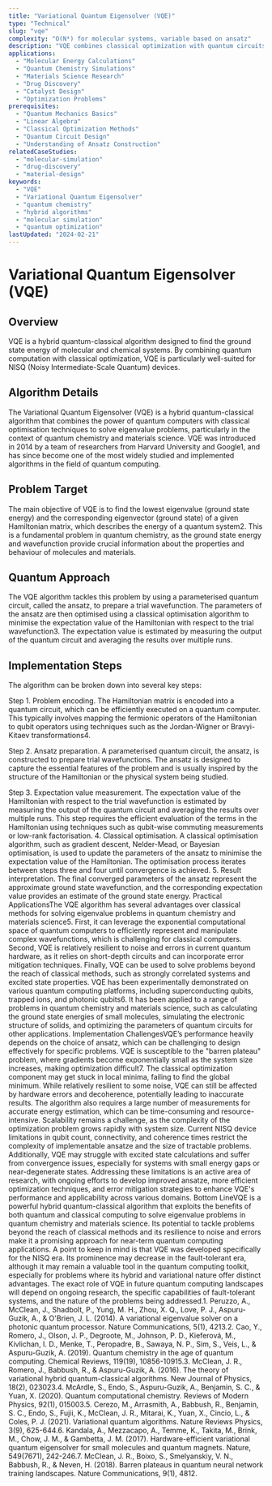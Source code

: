 ```yaml
---
title: "Variational Quantum Eigensolver (VQE)"
type: "Technical"
slug: "vqe"
complexity: "O(N⁴) for molecular systems, variable based on ansatz"
description: "VQE combines classical optimization with quantum circuits to approximate the ground state energy of a quantum system."
applications:
  - "Molecular Energy Calculations"
  - "Quantum Chemistry Simulations"
  - "Materials Science Research"
  - "Drug Discovery"
  - "Catalyst Design"
  - "Optimization Problems"
prerequisites:
  - "Quantum Mechanics Basics"
  - "Linear Algebra"
  - "Classical Optimization Methods"
  - "Quantum Circuit Design"
  - "Understanding of Ansatz Construction"
relatedCaseStudies:
  - "molecular-simulation"
  - "drug-discovery"
  - "material-design"
keywords:
  - "VQE"
  - "Variational Quantum Eigensolver"
  - "quantum chemistry"
  - "hybrid algorithms"
  - "molecular simulation"
  - "quantum optimization"
lastUpdated: "2024-02-21"
---
```


# Variational Quantum Eigensolver (VQE)

## Overview

VQE is a hybrid quantum-classical algorithm designed to find the ground state energy of molecular and chemical systems. By combining quantum computation with classical optimization, VQE is particularly well-suited for NISQ (Noisy Intermediate-Scale Quantum) devices.

## Algorithm Details

The Variational Quantum Eigensolver (VQE) is a hybrid quantum-classical algorithm that combines the power of quantum computers with classical optimisation techniques to solve eigenvalue problems, particularly in the context of quantum chemistry and materials science. VQE was introduced in 2014 by a team of researchers from Harvard University and Google1, and has since become one of the most widely studied and implemented algorithms in the field of quantum computing.

## Problem Target

The main objective of VQE is to find the lowest eigenvalue (ground state energy) and the corresponding eigenvector (ground state) of a given Hamiltonian matrix, which describes the energy of a quantum system2. This is a fundamental problem in quantum chemistry, as the ground state energy and wavefunction provide crucial information about the properties and behaviour of molecules and materials.

## Quantum Approach

The VQE algorithm tackles this problem by using a parameterised quantum circuit, called the ansatz, to prepare a trial wavefunction. The parameters of the ansatz are then optimised using a classical optimisation algorithm to minimise the expectation value of the Hamiltonian with respect to the trial wavefunction3. The expectation value is estimated by measuring the output of the quantum circuit and averaging the results over multiple runs.

## Implementation Steps

The algorithm can be broken down into several key steps:

Step 1. Problem encoding. The Hamiltonian matrix is encoded into a quantum circuit, which can be efficiently executed on a quantum computer. This typically involves mapping the fermionic operators of the Hamiltonian to qubit operators using techniques such as the Jordan-Wigner or Bravyi-Kitaev transformations4.

Step 2. Ansatz preparation. A parameterised quantum circuit, the ansatz, is constructed to prepare trial wavefunctions. The ansatz is designed to capture the essential features of the problem and is usually inspired by the structure of the Hamiltonian or the physical system being studied.

Step 3. Expectation value measurement. The expectation value of the Hamiltonian with respect to the trial wavefunction is estimated by measuring the output of the quantum circuit and averaging the results over multiple runs. This step requires the efficient evaluation of the terms in the Hamiltonian using techniques such as qubit-wise commuting measurements or low-rank factorisation.
4. Classical optimisation. A classical optimisation algorithm, such as gradient descent, Nelder-Mead, or Bayesian optimisation, is used to update the parameters of the ansatz to minimise the expectation value of the Hamiltonian. The optimisation process iterates between steps three and four until convergence is achieved.
5. Result interpretation. The final converged parameters of the ansatz represent the approximate ground state wavefunction, and the corresponding expectation value provides an estimate of the ground state energy.
Practical ApplicationsThe VQE algorithm has several advantages over classical methods for solving eigenvalue problems in quantum chemistry and materials science5. First, it can leverage the exponential computational space of quantum computers to efficiently represent and manipulate complex wavefunctions, which is challenging for classical computers. Second, VQE is relatively resilient to noise and errors in current quantum hardware, as it relies on short-depth circuits and can incorporate error mitigation techniques. Finally, VQE can be used to solve problems beyond the reach of classical methods, such as strongly correlated systems and excited state properties.
VQE has been experimentally demonstrated on various quantum computing platforms, including superconducting qubits, trapped ions, and photonic qubits6. It has been applied to a range of problems in quantum chemistry and materials science, such as calculating the ground state energies of small molecules, simulating the electronic structure of solids, and optimizing the parameters of quantum circuits for other applications.
Implementation ChallengesVQE’s performance heavily depends on the choice of ansatz, which can be challenging to design effectively for specific problems. VQE is susceptible to the "barren plateau" problem, where gradients become exponentially small as the system size increases, making optimization difficult7. The classical optimization component may get stuck in local minima, failing to find the global minimum. While relatively resilient to some noise, VQE can still be affected by hardware errors and decoherence, potentially leading to inaccurate results. 
The algorithm also requires a large number of measurements for accurate energy estimation, which can be time-consuming and resource-intensive. Scalability remains a challenge, as the complexity of the optimization problem grows rapidly with system size. Current NISQ device limitations in qubit count, connectivity, and coherence times restrict the complexity of implementable ansatze and the size of tractable problems. 
Additionally, VQE may struggle with excited state calculations and suffer from convergence issues, especially for systems with small energy gaps or near-degenerate states. Addressing these limitations is an active area of research, with ongoing efforts to develop improved ansatze, more efficient optimization techniques, and error mitigation strategies to enhance VQE's performance and applicability across various domains.
Bottom LineVQE is a powerful hybrid quantum-classical algorithm that exploits the benefits of both quantum and classical computing to solve eigenvalue problems in quantum chemistry and materials science. Its potential to tackle problems beyond the reach of classical methods and its resilience to noise and errors make it a promising approach for near-term quantum computing applications.
A point to keep in mind is that VQE was developed specifically for the NISQ era. Its prominence may decrease in the fault-tolerant era, although it may remain a valuable tool in the quantum computing toolkit, especially for problems where its hybrid and variational nature offer distinct advantages. The exact role of VQE in future quantum computing landscapes will depend on ongoing research, the specific capabilities of fault-tolerant systems, and the nature of the problems being addressed.1. Peruzzo, A., McClean, J., Shadbolt, P., Yung, M. H., Zhou, X. Q., Love, P. J., Aspuru-Guzik, A., & O'Brien, J. L. (2014). A variational eigenvalue solver on a photonic quantum processor. Nature Communications, 5(1), 4213.2. Cao, Y., Romero, J., Olson, J. P., Degroote, M., Johnson, P. D., Kieferová, M., Kivlichan, I. D., Menke, T., Peropadre, B., Sawaya, N. P., Sim, S., Veis, L., & Aspuru-Guzik, A. (2019). Quantum chemistry in the age of quantum computing. Chemical Reviews, 119(19), 10856-10915.3. McClean, J. R., Romero, J., Babbush, R., & Aspuru-Guzik, A. (2016). The theory of variational hybrid quantum-classical algorithms. New Journal of Physics, 18(2), 023023.4. McArdle, S., Endo, S., Aspuru-Guzik, A., Benjamin, S. C., & Yuan, X. (2020). Quantum computational chemistry. Reviews of Modern Physics, 92(1), 015003.5. Cerezo, M., Arrasmith, A., Babbush, R., Benjamin, S. C., Endo, S., Fujii, K., McClean, J. R., Mitarai, K., Yuan, X., Cincio, L., & Coles, P. J. (2021). Variational quantum algorithms. Nature Reviews Physics, 3(9), 625-644.6. Kandala, A., Mezzacapo, A., Temme, K., Takita, M., Brink, M., Chow, J. M., & Gambetta, J. M. (2017). Hardware-efficient variational quantum eigensolver for small molecules and quantum magnets. Nature, 549(7671), 242-246.7. McClean, J. R., Boixo, S., Smelyanskiy, V. N., Babbush, R., & Neven, H. (2018). Barren plateaus in quantum neural network training landscapes. Nature Communications, 9(1), 4812.